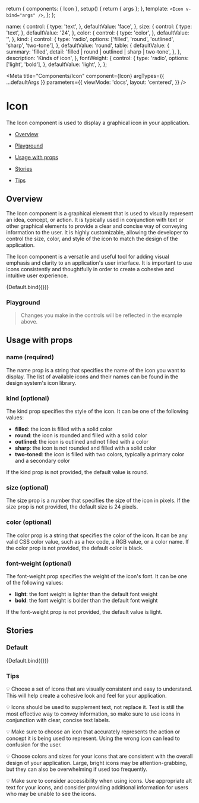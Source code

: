 

  return {
    components: { Icon },
    setup() {
      return { args };
    },
    template: `<Icon v-bind="args" />`,
  };
};

  name: {
    control: {
      type: 'text',
    },
    defaultValue: 'face',
  },
  size: {
    control: {
      type: 'text',
    },
    defaultValue: '24',
  },
  color: {
    control: {
      type: 'color',
    },
    defaultValue: '',
  },
  kind: {
    control: {
      type: 'radio',
      options: ['filled', 'round', 'outlined', 'sharp', 'two-tone'],
    },
    defaultValue: 'round',
    table: {
      defaultValue: {
        summary: 'filled',
        detail: 'filled | round | outlined | sharp | two-tone',
      },
    },
    description: 'Kinds of icon',
  },
  fontWeight: {
    control: {
      type: 'radio',
      options: ['light', 'bold'],
    },
    defaultValue: 'light',
  },
};

<Meta
  title="Components/Icon"
  component={Icon}
  argTypes={{ ...defaultArgs }}
  parameters={{
    viewMode: 'docs',
    layout: 'centered',
  }}
/>

# Icon

The Icon component is used to display a graphical icon in your application.

- [Overview](#overview)

- [Playground](#playground)

- [Usage with props](#usage)

- [Stories](#stories)

- [Tips](#tips)

## Overview <a id="overview" />

The Icon component is a graphical element that is used to visually represent an idea, concept, or action. It is typically used in conjunction with text or other graphical elements to provide a clear and concise way of conveying information to the user. It is highly customizable, allowing the developer to control the size, color, and style of the icon to match the design of the application.

The Icon component is a versatile and useful tool for adding visual emphasis and clarity to an application's user interface. It is important to use icons consistently and thoughtfully in order to create a cohesive and intuitive user experience.

<Canvas withSource="open">
  <Story
    name="Overview"
    argTypes={{ ...Default.argTypes }}
    args={{
      name: 'face',
    }}
  >
    {Default.bind({})}
  </Story>
</Canvas>

### Playground <a id="playground" />

> Changes you make in the controls will be reflected in the example above.

<ArgsTable story="Overview" />

## Usage with props <a id="usage" />

### name (required)

The name prop is a string that specifies the name of the icon you want to display. The list of available icons and their names can be found in the design system's icon library.

### kind (optional)

The kind prop specifies the style of the icon. It can be one of the following values:

- **filled**: the icon is filled with a solid color
- **round**: the icon is rounded and filled with a solid color
- **outlined**: the icon is outlined and not filled with a color
- **sharp**: the icon is not rounded and filled with a solid color
- **two-toned**: the icon is filled with two colors, typically a primary color and a secondary color

If the kind prop is not provided, the default value is round.

### size (optional)

The size prop is a number that specifies the size of the icon in pixels. If the size prop is not provided, the default size is 24 pixels.

### color (optional)

The color prop is a string that specifies the color of the icon. It can be any valid CSS color value, such as a hex code, a RGB value, or a color name. If the color prop is not provided, the default color is black.

### font-weight (optional)

The font-weight prop specifies the weight of the icon's font. It can be one of the following values:

- **light**: the font weight is lighter than the default font weight
- **bold**: the font weight is bolder than the default font weight

If the font-weight prop is not provided, the default value is light.

## Stories <a id="stories" />

### Default

<Canvas withSource="open">
  <Story
    name="Default"
    argTypes={{ ...Default.argTypes }}
    args={{
      name: 'face',
    }}
  >
    {Default.bind({})}
  </Story>
</Canvas>

### Tips <a id="tips" />

💡 Choose a set of icons that are visually consistent and easy to understand. This will help create a cohesive look and feel for your application.

💡 Icons should be used to supplement text, not replace it. Text is still the most effective way to convey information, so make sure to use icons in conjunction with clear, concise text labels.

💡 Make sure to choose an icon that accurately represents the action or concept it is being used to represent. Using the wrong icon can lead to confusion for the user.

💡 Choose colors and sizes for your icons that are consistent with the overall design of your application. Large, bright icons may be attention-grabbing, but they can also be overwhelming if used too frequently.

💡 Make sure to consider accessibility when using icons. Use appropriate alt text for your icons, and consider providing additional information for users who may be unable to see the icons.
